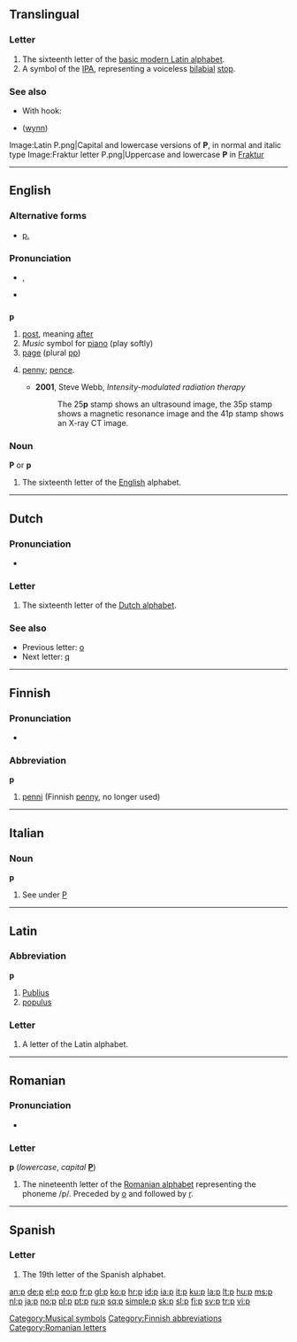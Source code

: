 {{Basic Latin character info|image=[[Image:Letter p.svg|50px]]|name=LATIN SMALL LETTER P|hex=70}}
{{also|P|Appendix:Variations of "p"}}
==Translingual==
{{wikipedia}}

===Letter===
{{mul-letter|upper=P|lower=p|script=Latn}}

# The sixteenth letter of the [[Appendix:Latin script|basic modern Latin alphabet]].
# A symbol of the [[IPA]], representing a voiceless [[bilabial]] [[stop]].

===See also===
{{Latn-script}}
* With hook: {{IPAchar|[[ƥ]]}}
* {{IPAchar|[[ƿ]]}} ([[wynn]])
{{Letter2
|page=P
|NATO=Papa
|Morse=·––·
|Character=P
|Braille=⠏
}}
<gallery caption="Letter styles" perrow=3>
Image:Latin P.png|Capital and lowercase versions of '''P''', in normal and italic type
Image:Fraktur letter P.png|Uppercase and lowercase '''P''' in [[Fraktur]]
</gallery>

----

==English==

{{rank|looked|head|called|186|p|Lord|de|whole}}

===Alternative forms===
* [[p.]] {{qualifier|page}}

===Pronunciation===
* {{IPA|/pʰiː/}}, {{SAMPA|/pi:/}}
* {{audio|en-us-p.ogg|Audio (US)}}

==={{abbreviation}}===
'''p'''

# [[post]], meaning [[after]]
# ''Music'' symbol for [[piano]] (play softly)
# [[page]] (plural [[pp]])
# {{UK}} [[penny]]; [[pence]].
#* '''2001''', Steve Webb, ''Intensity-modulated radiation therapy''
#*: The 25'''p''' stamp shows an ultrasound image, the 35p stamp shows a magnetic resonance image and the 41p stamp shows an X-ray CT image.

===Noun===
'''P''' or '''p'''

# The sixteenth letter of the [[English]] alphabet.

[[Category:Musical symbols]]

----

==Dutch==

===Pronunciation===
* {{sense|letter name}} {{IPA|/peː/|lang=nl}}

===Letter===
{{infl|nl|letter|lower case||upper case|P}}

# The sixteenth letter of the [[Dutch alphabet]].

===See also===
* Previous letter: [[o#Dutch|o]]
* Next letter: [[q#Dutch|q]]

----

==Finnish==

===Pronunciation===
* {{audio|Fi-p.ogg|Audio}}

===Abbreviation===
'''p'''

# [[penni]] (Finnish [[penny]], no longer used)

[[Category:Finnish abbreviations]]

----

==Italian==

===Noun===
'''p''' {{m|f|inv}}

# See under [[P#Italian|P]]

----

==Latin==

===Abbreviation===
'''p'''

# [[Publius]]
# [[populus]]

===Letter===
{{infl|la|letter}}

# A letter of the Latin alphabet.

----

==Romanian==

===Pronunciation===
* {{IPA|/pe/|lang=ro}}

===Letter===
'''p''' (''lowercase'', ''capital'' '''[[P]]''')

# The nineteenth letter of the [[Romanian alphabet]] representing the phoneme /p/. Preceded by [[o]] and followed by [[r]].

[[Category:Romanian letters]]

----

==Spanish==

===Letter===
{{infl|es|letter|lower case||upper case|P}}

# The 19th letter of the Spanish alphabet.

[[an:p]]
[[de:p]]
[[el:p]]
[[eo:p]]
[[fr:p]]
[[gl:p]]
[[ko:p]]
[[hr:p]]
[[id:p]]
[[ia:p]]
[[it:p]]
[[ku:p]]
[[la:p]]
[[lt:p]]
[[hu:p]]
[[ms:p]]
[[nl:p]]
[[ja:p]]
[[no:p]]
[[pl:p]]
[[pt:p]]
[[ru:p]]
[[sq:p]]
[[simple:p]]
[[sk:p]]
[[sl:p]]
[[fi:p]]
[[sv:p]]
[[tr:p]]
[[vi:p]]